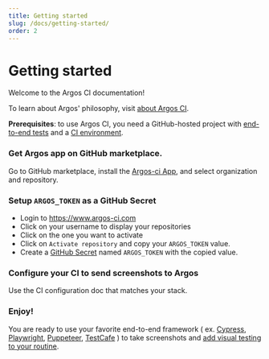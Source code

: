 ```yaml
---
title: Getting started
slug: /docs/getting-started/
order: 2
---
```



# Getting started

Welcome to the Argos CI documentation!

To learn about Argos' philosophy, visit [about Argos CI](/docs/about-argos-ci).

**Prerequisites**: to use Argos CI, you need a GitHub-hosted project with [end-to-end tests](https://kentcdodds.com/blog/static-vs-unit-vs-integration-vs-e2e-tests) and a [CI environment](https://docs.github.com/en/actions/automating-builds-and-tests/about-continuous-integration).

### Get Argos app on GitHub marketplace.

Go to GitHub marketplace, install the [Argos-ci App](https://github.com/apps/argos-ci), and select organization and repository.

### Setup `ARGOS_TOKEN` as a GitHub Secret

- Login to https://www.argos-ci.com
- Click on your username to display your repositories
- Click on the one you want to activate
- Click on `Activate repository` and copy your `ARGOS_TOKEN` value.
- Create a [GitHub Secret](https://docs.github.com/en/actions/security-guides/encrypted-secrets#creating-encrypted-secrets-for-a-repository) named `ARGOS_TOKEN` with the copied value.

### Configure your CI to send screenshots to Argos

Use the CI configuration doc that matches your stack.

### Enjoy!

You are ready to use your favorite end-to-end framework
( ex. [Cypress](https://docs.cypress.io/api/commands/screenshot),
[Playwright](https://playwright.dev/docs/screenshots),
[Puppeteer](https://pptr.dev/api/puppeteer.page.screenshot),
[TestCafe](https://testcafe.io/documentation/402675/reference/test-api/testcontroller/takescreenshot) )
to take screenshots
and [add visual testing to your routine](/docs/visual-testing-routine/).
